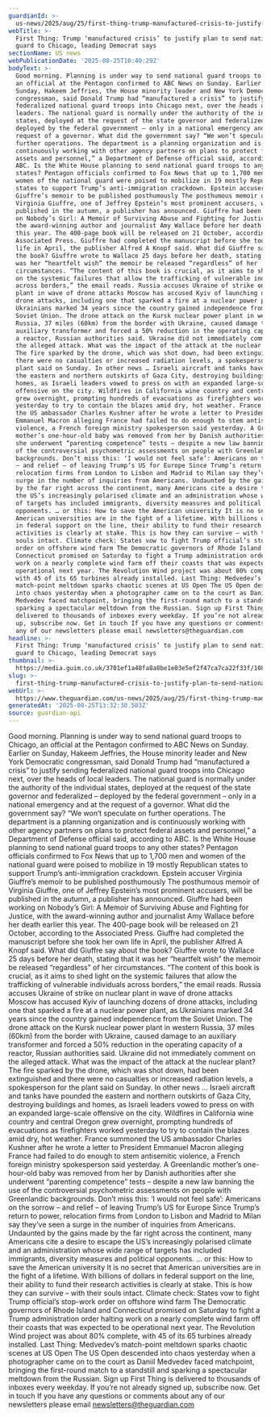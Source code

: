 ```yaml
---
guardianId: >-
  us-news/2025/aug/25/first-thing-trump-manufactured-crisis-to-justify-plan-to-send-national-guard-to-chicago-leading-democrat-says
webTitle: >-
  First Thing: Trump ‘manufactured crisis’ to justify plan to send national
  guard to Chicago, leading Democrat says
sectionName: US news
webPublicationDate: '2025-08-25T10:40:29Z'
bodyText: >-
  Good morning. Planning is under way to send national guard troops to Chicago,
  an official at the Pentagon confirmed to ABC News on Sunday. Earlier on
  Sunday, Hakeem Jeffries, the House minority leader and New York Democratic
  congressman, said Donald Trump had “manufactured a crisis” to justify sending
  federalized national guard troops into Chicago next, over the heads of local
  leaders. The national guard is normally under the authority of the individual
  states, deployed at the request of the state governor and federalized –
  deployed by the federal government – only in a national emergency and at the
  request of a governor. What did the government say? “We won’t speculate on
  further operations. The department is a planning organization and is
  continuously working with other agency partners on plans to protect federal
  assets and personnel,” a Department of Defense official said, according to
  ABC. Is the White House planning to send national guard troops to any other
  states? Pentagon officials confirmed to Fox News that up to 1,700 men and
  women of the national guard were poised to mobilize in 19 mostly Republican
  states to support Trump’s anti-immigration crackdown. Epstein accuser Virginia
  Giuffre’s memoir to be published posthumously The posthumous memoir of
  Virginia Giuffre, one of Jeffrey Epstein’s most prominent accusers, will be
  published in the autumn, a publisher has announced. Giuffre had been working
  on Nobody’s Girl: A Memoir of Surviving Abuse and Fighting for Justice, with
  the award-winning author and journalist Amy Wallace before her death earlier
  this year. The 400-page book will be released on 21 October, according to the
  Associated Press. Giuffre had completed the manuscript before she took her own
  life in April, the publisher Alfred A Knopf said. What did Giuffre say about
  the book? Giuffre wrote to Wallace 25 days before her death, stating that it
  was her “heartfelt wish” the memoir be released “regardless” of her
  circumstances. “The content of this book is crucial, as it aims to shed light
  on the systemic failures that allow the trafficking of vulnerable individuals
  across borders,” the email reads. Russia accuses Ukraine of strike on nuclear
  plant in wave of drone attacks Moscow has accused Kyiv of launching dozens of
  drone attacks, including one that sparked a fire at a nuclear power plant, as
  Ukrainians marked 34 years since the country gained independence from the
  Soviet Union. The drone attack on the Kursk nuclear power plant in western
  Russia, 37 miles (60km) from the border with Ukraine, caused damage to an
  auxiliary transformer and forced a 50% reduction in the operating capacity of
  a reactor, Russian authorities said. Ukraine did not immediately comment on
  the alleged attack. What was the impact of the attack at the nuclear plant?
  The fire sparked by the drone, which was shot down, had been extinguished and
  there were no casualties or increased radiation levels, a spokesperson for the
  plant said on Sunday. In other news … Israeli aircraft and tanks have pounded
  the eastern and northern outskirts of Gaza City, destroying buildings and
  homes, as Israeli leaders vowed to press on with an expanded large-scale
  offensive on the city. Wildfires in California wine country and central Oregon
  grew overnight, prompting hundreds of evacuations as firefighters worked
  yesterday to try to contain the blazes amid dry, hot weather. France summoned
  the US ambassador Charles Kushner after he wrote a letter to President
  Emmanuel Macron alleging France had failed to do enough to stem antisemitic
  violence, a French foreign ministry spokesperson said yesterday. A Greenlandic
  mother’s one-hour-old baby was removed from her by Danish authorities after
  she underwent “parenting competence” tests – despite a new law banning the use
  of the controversial psychometric assessments on people with Greenlandic
  backgrounds. Don’t miss this: ‘I would not feel safe’: Americans on the sorrow
  – and relief – of leaving Trump’s US for Europe Since Trump’s return to power,
  relocation firms from London to Lisbon and Madrid to Milan say they’ve seen a
  surge in the number of inquiries from Americans. Undaunted by the gains made
  by the far right across the continent, many Americans cite a desire to escape
  the US’s increasingly polarised climate and an administration whose wide range
  of targets has included immigrants, diversity measures and political
  opponents. … or this: How to save the American university It is no secret that
  American universities are in the fight of a lifetime. With billions of dollars
  in federal support on the line, their ability to fund their research
  activities is clearly at stake. This is how they can survive – with their
  souls intact. Climate check: States vow to fight Trump official’s stop-work
  order on offshore wind farm The Democratic governors of Rhode Island and
  Connecticut promised on Saturday to fight a Trump administration order halting
  work on a nearly complete wind farm off their coasts that was expected to be
  operational next year. The Revolution Wind project was about 80% complete,
  with 45 of its 65 turbines already installed. Last Thing: Medvedev’s
  match-point meltdown sparks chaotic scenes at US Open The US Open descended
  into chaos yesterday when a photographer came on to the court as Daniil
  Medvedev faced matchpoint, bringing the first-round match to a standstill and
  sparking a spectacular meltdown from the Russian. Sign up First Thing is
  delivered to thousands of inboxes every weekday. If you’re not already signed
  up, subscribe now. Get in touch If you have any questions or comments about
  any of our newsletters please email newsletters@theguardian.com
headline: >-
  First Thing: Trump ‘manufactured crisis’ to justify plan to send national
  guard to Chicago, leading Democrat says
thumbnail: >-
  https://media.guim.co.uk/3701ef1a48fa8a8be1e03e5ef2f47ca7ca22f33f/1080_77_4377_3501/500.jpg
slug: >-
  first-thing-trump-manufactured-crisis-to-justify-plan-to-send-national-guard-to-chicago-leading-democrat-says
webUrl: >-
  https://www.theguardian.com/us-news/2025/aug/25/first-thing-trump-manufactured-crisis-to-justify-plan-to-send-national-guard-to-chicago-leading-democrat-says
generatedAt: '2025-08-25T13:32:30.503Z'
source: guardian-api
---
```

Good morning. Planning is under way to send national guard troops to Chicago, an official at the Pentagon confirmed to ABC News on Sunday. Earlier on Sunday, Hakeem Jeffries, the House minority leader and New York Democratic congressman, said Donald Trump had “manufactured a crisis” to justify sending federalized national guard troops into Chicago next, over the heads of local leaders. The national guard is normally under the authority of the individual states, deployed at the request of the state governor and federalized – deployed by the federal government – only in a national emergency and at the request of a governor. What did the government say? “We won’t speculate on further operations. The department is a planning organization and is continuously working with other agency partners on plans to protect federal assets and personnel,” a Department of Defense official said, according to ABC. Is the White House planning to send national guard troops to any other states? Pentagon officials confirmed to Fox News that up to 1,700 men and women of the national guard were poised to mobilize in 19 mostly Republican states to support Trump’s anti-immigration crackdown. Epstein accuser Virginia Giuffre’s memoir to be published posthumously The posthumous memoir of Virginia Giuffre, one of Jeffrey Epstein’s most prominent accusers, will be published in the autumn, a publisher has announced. Giuffre had been working on Nobody’s Girl: A Memoir of Surviving Abuse and Fighting for Justice, with the award-winning author and journalist Amy Wallace before her death earlier this year. The 400-page book will be released on 21 October, according to the Associated Press. Giuffre had completed the manuscript before she took her own life in April, the publisher Alfred A Knopf said. What did Giuffre say about the book? Giuffre wrote to Wallace 25 days before her death, stating that it was her “heartfelt wish” the memoir be released “regardless” of her circumstances. “The content of this book is crucial, as it aims to shed light on the systemic failures that allow the trafficking of vulnerable individuals across borders,” the email reads. Russia accuses Ukraine of strike on nuclear plant in wave of drone attacks Moscow has accused Kyiv of launching dozens of drone attacks, including one that sparked a fire at a nuclear power plant, as Ukrainians marked 34 years since the country gained independence from the Soviet Union. The drone attack on the Kursk nuclear power plant in western Russia, 37 miles (60km) from the border with Ukraine, caused damage to an auxiliary transformer and forced a 50% reduction in the operating capacity of a reactor, Russian authorities said. Ukraine did not immediately comment on the alleged attack. What was the impact of the attack at the nuclear plant? The fire sparked by the drone, which was shot down, had been extinguished and there were no casualties or increased radiation levels, a spokesperson for the plant said on Sunday. In other news … Israeli aircraft and tanks have pounded the eastern and northern outskirts of Gaza City, destroying buildings and homes, as Israeli leaders vowed to press on with an expanded large-scale offensive on the city. Wildfires in California wine country and central Oregon grew overnight, prompting hundreds of evacuations as firefighters worked yesterday to try to contain the blazes amid dry, hot weather. France summoned the US ambassador Charles Kushner after he wrote a letter to President Emmanuel Macron alleging France had failed to do enough to stem antisemitic violence, a French foreign ministry spokesperson said yesterday. A Greenlandic mother’s one-hour-old baby was removed from her by Danish authorities after she underwent “parenting competence” tests – despite a new law banning the use of the controversial psychometric assessments on people with Greenlandic backgrounds. Don’t miss this: ‘I would not feel safe’: Americans on the sorrow – and relief – of leaving Trump’s US for Europe Since Trump’s return to power, relocation firms from London to Lisbon and Madrid to Milan say they’ve seen a surge in the number of inquiries from Americans. Undaunted by the gains made by the far right across the continent, many Americans cite a desire to escape the US’s increasingly polarised climate and an administration whose wide range of targets has included immigrants, diversity measures and political opponents. … or this: How to save the American university It is no secret that American universities are in the fight of a lifetime. With billions of dollars in federal support on the line, their ability to fund their research activities is clearly at stake. This is how they can survive – with their souls intact. Climate check: States vow to fight Trump official’s stop-work order on offshore wind farm The Democratic governors of Rhode Island and Connecticut promised on Saturday to fight a Trump administration order halting work on a nearly complete wind farm off their coasts that was expected to be operational next year. The Revolution Wind project was about 80% complete, with 45 of its 65 turbines already installed. Last Thing: Medvedev’s match-point meltdown sparks chaotic scenes at US Open The US Open descended into chaos yesterday when a photographer came on to the court as Daniil Medvedev faced matchpoint, bringing the first-round match to a standstill and sparking a spectacular meltdown from the Russian. Sign up First Thing is delivered to thousands of inboxes every weekday. If you’re not already signed up, subscribe now. Get in touch If you have any questions or comments about any of our newsletters please email newsletters@theguardian.com
